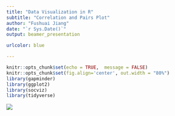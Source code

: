 ```yaml
---
title: "Data Visualization in R"
subtitle: "Correlation and Pairs Plot"
author: "Fushuai Jiang"
date: "`r Sys.Date()`"
output: beamer_presentation

urlcolor: blue

---
```


```r
knitr::opts_chunk$set(echo = TRUE,  message = FALSE)
knitr::opts_chunk$set(fig.align='center', out.width = "80%")
library(gapminder)
library(ggplot2)
library(socviz)
library(tidyverse)
```



![](images/08_correlation.png)











